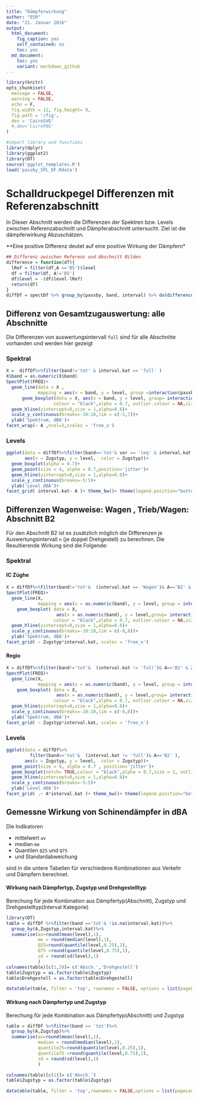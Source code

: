 ```yaml
---
title: "Dämpferwirkung"
author: "ESR"
date: "21. Januar 2016"
output:
  html_document:
    fig_caption: yes
    self_contained: no
    toc: yes
  md_document:
    toc: yes
    variant: markdown_github
---
```

```r
library(knitr)
opts_chunk$set(
  message = FALSE, 
  warning = FALSE,
  echo = F,
  fig.width = 12, fig.height= 9,
  fig.path = '/fig',
  dev = 'CairoSVG'
  #,dev='CairoPNG'
)
```

```r
#import library and functions
library(dplyr)
library(ggplot2)
library(DT)
source('ggplot_templates.R')
load('passby_SPL_DF.Rdata')
```

# Schalldruckpegel Differenzen mit Referenzabschnitt

In Dieser Abschnitt werden die Differenzen der Spektren bzw. Levels zwischen  Referenzabschnitt und Dämpferabschnitt untersucht. Ziel ist die dämpferwirkung Abzuschätzen.

**Eine positive Differenz deutet auf eine positive Wirkung der Dämpfern*

```r
## Differenz zwischen Referenz und Abschnitt Bilden
difference = function(df){
  lRef = filter(df,A =='B5')$level
  df = filter(df, A!='B5')
  df$level = -(df$level-lRef)
  return(df)
}
diffDf = spectDf %>% group_by(passby, band, interval) %>% do(difference(.))

```

## Differenz von Gesamtzugauswertung: alle Abschnitte

Die Differenzen von auswertungsintervall `full` sind für alle Abschnitte vorhanden und werden hier gezeigt

### Spektral
```r
X =  diffDf%>%filter(band!='tot' & interval.kat == 'full' )
X$band = as.numeric(X$band)
SpectPlot(FREQ)+ 
  geom_line(data = X ,
            mapping = aes(x = band, y = level, group =interaction(passby,A,interval), color = Zugstyp),size = 1, alpha = 0.7)+
      geom_boxplot(data = X, aes(x = band, y = level, group= interaction(band, A)),
                  colour = "black",alpha = 0.7, outlier.colour = NA,size = 0.5)+
  geom_hline(yintercept=0,size = 1,alpha=0.6)+
  scale_y_continuous(breaks=-10:10,lim = c(-5,7))+
  ylab('Spektrum, dBA')+
facet_wrap(~ A ,ncol=2,scales = 'free_x')
```

### Levels

```r
ggplot(data = diffDf%>%filter(band=='tot'& var == 'leq' & interval.kat == 'full'  ),
       aes(x = Zugstyp, y = level,  color = Zugstyp))+ 
  geom_boxplot(alpha = 0.7)+
  geom_point(size = 4, alpha = 0.7,position='jitter')+
  geom_hline(yintercept=0,size = 1,alpha=0.6)+
  scale_y_continuous(breaks=-5:5)+
  ylab('Level dBA')+
facet_grid( interval.kat~ A )+ theme_bw()+ theme(legend.position="bottom")
```


## Differenzen Wagenweise: Wagen , Trieb/Wagen: Abschnitt B2

Für den Abschnitt B2 ist es zusätzlich möglich die Differenzen je Auswertungsintervall `n` (je doppel Drehgestell) zu berechnen. Die Resultierende Wirkung sind die Folgende:

### Spektral

#### IC Züghe
```r

X = diffDf%>%filter(band!='tot'&  (interval.kat == 'Wagen')& A=='B2' & Zugstyp =='IC' )
SpectPlot(FREQ)+
  geom_line(X,
            mapping = aes(x = as.numeric(band), y = level, group = interaction(passby,A,interval,var), color = Zugstyp),size = 1, alpha = 0.5)+
    geom_boxplot( data = X,
                   aes(x = as.numeric(band), y = level,group= interaction(band,A,var)),
                  colour = "black",alpha = 0.7, outlier.colour = NA,size = 0.8)+
  geom_hline(yintercept=0,size = 1,alpha=0.6)+
  scale_y_continuous(breaks=-10:10,lim = c(-8,8))+
  ylab('Spektrum, dBA')+
facet_grid( ~ Zugstyp*interval.kat, scales = 'free_x')
```

#### Regio

```r
X = diffDf%>%filter(band!='tot'&  (interval.kat != 'full')& A=='B2' & Zugstyp =='Regio' )
SpectPlot(FREQ)+
  geom_line(X,
            mapping = aes(x = as.numeric(band), y = level, group = interaction(passby,A,interval,var), color = Zugstyp),size = 1, alpha = 0.5)+
    geom_boxplot( data = X,
                   aes(x = as.numeric(band), y = level,group= interaction(band,A,var)),
                  colour = "black",alpha = 0.7, outlier.colour = NA,size = 0.8)+
  geom_hline(yintercept=0,size = 1,alpha=0.6)+
  scale_y_continuous(breaks=-10:10,lim = c(-8,8))+
  ylab('Spektrum, dBA')+
facet_grid( ~ Zugstyp*interval.kat, scales = 'free_x')
```


### Levels

```r
ggplot(data = diffDf%>%
         filter(band=='tot'&  (interval.kat != 'full')& A=='B2' ),
       aes(x = Zugstyp, y = level,  color = Zugstyp))+ 
  geom_point(size = 4, alpha = 0.7 , position='jitter')+
  geom_boxplot(notch= TRUE,colour = "black",alpha = 0.7,size = 1, outlier.colour = NA)+
  geom_hline(yintercept=0,size = 1,alpha=0.6)+
  scale_y_continuous(breaks=-5:5)+
  ylab('Level dBA')+
facet_grid( .~ A*interval.kat )+ theme_bw()+ theme(legend.position="bottom")
```

##  Gemessne Wirkung  von Schinendämpfer in dBA

Die Indikatoren

 - mittelwert `av`
 - median `me`
 - Quantilen `Q25` und `Q75`
 - und Standardabweichung
 
 sind in die untere Tabellen für verschiedene Kombinationen aus Verkehr und Dämpfern berechnet.

####  Wirkung nach Dämpfertyp, Zugstyp und Drehgestelltyp
 Berechung für jede Kombination aus Dämpfertyp(Abschnitt), Zugstyp und Drehgestelltyp(Interval Kategorie) 
```r
library(DT)
table = diffDf %>%filter(band =='tot'& !is.na(interval.kat))%>%
  group_by(A,Zugstyp,interval.kat)%>%
  summarise(av=round(mean(level),1),
            me = round(median(level),1),
            Q25=round(quantile(level,0.25),1),
            Q75 =round(quantile(level,0.75),1),
            sd = round(sd(level),1)
            )
colnames(table)[c(1,3)]= c('Absch.','Drehgestell')
table$Zugstyp = as.factor(table$Zugstyp)
table$Drehgestell = as.factor(table$Drehgestell)

datatable(table, filter = 'top', rownames = FALSE, options = list(pageLength = nrow(table), dom = 'tip'))

```

####  Wirkung nach Dämpfertyp und Zugstyp
 Berechung für jede Kombination aus Dämpfertyp(Abschnitt) und  Zugstyp
 
```r


table = diffDf %>%filter(band == 'tot')%>%
  group_by(A,Zugstyp)%>%
  summarise(av=round(mean(level),1),
            median = round(median(level),1),
            quantile25=round(quantile(level,0.25),1),
            quantile75 =round(quantile(level,0.75),1),
            sd = round(sd(level),1)
            )

colnames(table)[c(1)]= c('Absch.')
table$Zugstyp = as.factor(table$Zugstyp)

datatable(table, filter = 'top',rownames = FALSE,options = list(pageLength = nrow(table), dom = 'tip'))

```